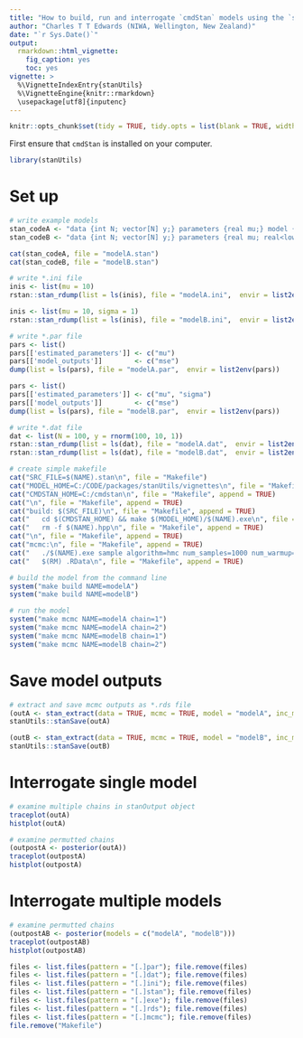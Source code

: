 ```yaml
---
title: "How to build, run and interrogate `cmdStan` models using the `stanUtils` package"
author: "Charles T T Edwards (NIWA, Wellington, New Zealand)"
date: "`r Sys.Date()`"
output:
  rmarkdown::html_vignette:
    fig_caption: yes
    toc: yes
vignette: >
  %\VignetteIndexEntry{stanUtils}
  %\VignetteEngine{knitr::rmarkdown}
  \usepackage[utf8]{inputenc}
---
```


```r
knitr::opts_chunk$set(tidy = TRUE, tidy.opts = list(blank = TRUE, width.cutoff = 75), message = FALSE, warning = FALSE, collapse = TRUE, comment = "#>")
```

First ensure that `cmdStan` is installed on your computer.

```r
library(stanUtils)
```

# Set up

```r
# write example models
stan_codeA <- "data {int N; vector[N] y;} parameters {real mu;} model {y ~ normal(mu,1);} generated quantities {real mse; mse = mean((y - mu) .* (y - mu));}"
stan_codeB <- "data {int N; vector[N] y;} parameters {real mu; real<lower=0> sigma;} model {y ~ normal(mu,sigma);} generated quantities {real mse; mse = mean((y - mu) .* (y - mu));}"

cat(stan_codeA, file = "modelA.stan")
cat(stan_codeB, file = "modelB.stan")

# write *.ini file
inis <- list(mu = 10)
rstan::stan_rdump(list = ls(inis), file = "modelA.ini",  envir = list2env(inis))

inis <- list(mu = 10, sigma = 1)
rstan::stan_rdump(list = ls(inis), file = "modelB.ini",  envir = list2env(inis))

# write *.par file
pars <- list()
pars[['estimated_parameters']] <- c("mu")
pars[['model_outputs']]        <- c("mse")
dump(list = ls(pars), file = "modelA.par",  envir = list2env(pars))

pars <- list()
pars[['estimated_parameters']] <- c("mu", "sigma")
pars[['model_outputs']]        <- c("mse")
dump(list = ls(pars), file = "modelB.par",  envir = list2env(pars))

# write *.dat file
dat <- list(N = 100, y = rnorm(100, 10, 1))
rstan::stan_rdump(list = ls(dat), file = "modelA.dat",  envir = list2env(dat))
rstan::stan_rdump(list = ls(dat), file = "modelB.dat",  envir = list2env(dat))

# create simple makefile
cat("SRC_FILE=$(NAME).stan\n", file = "Makefile")
cat("MODEL_HOME=C:/CODE/packages/stanUtils/vignettes\n", file = "Makefile", append = TRUE)
cat("CMDSTAN_HOME=C:/cmdstan\n", file = "Makefile", append = TRUE)
cat("\n", file = "Makefile", append = TRUE)
cat("build: $(SRC_FILE)\n", file = "Makefile", append = TRUE)
cat("	cd $(CMDSTAN_HOME) && make $(MODEL_HOME)/$(NAME).exe\n", file = "Makefile", append = TRUE)
cat("	rm -f $(NAME).hpp\n", file = "Makefile", append = TRUE)
cat("\n", file = "Makefile", append = TRUE)
cat("mcmc:\n", file = "Makefile", append = TRUE)
cat("	./$(NAME).exe sample algorithm=hmc num_samples=1000 num_warmup=1000 thin=1 init=$(NAME).ini data file=$(NAME).dat output file=$(NAME)$(chain).mcmc\n", file = "Makefile", append = TRUE)
cat("	$(RM) .RData\n", file = "Makefile", append = TRUE)

# build the model from the command line
system("make build NAME=modelA")
system("make build NAME=modelB")

# run the model
system("make mcmc NAME=modelA chain=1")
system("make mcmc NAME=modelA chain=2")
system("make mcmc NAME=modelB chain=1")
system("make mcmc NAME=modelB chain=2")
```

# Save model outputs

```r
# extract and save mcmc outputs as *.rds file
(outA <- stan_extract(data = TRUE, mcmc = TRUE, model = "modelA", inc_model_outputs = TRUE))
stanUtils::stanSave(outA)

(outB <- stan_extract(data = TRUE, mcmc = TRUE, model = "modelB", inc_model_outputs = TRUE))
stanUtils::stanSave(outB)

```

# Interrogate single model

```r
# examine multiple chains in stanOutput object
traceplot(outA)
histplot(outA)

# examine permutted chains
(outpostA <- posterior(outA))
traceplot(outpostA)
histplot(outpostA)
```

# Interrogate multiple models

```r
# examine permutted chains
(outpostAB <- posterior(models = c("modelA", "modelB")))
traceplot(outpostAB)
histplot(outpostAB)
```


```r
files <- list.files(pattern = "[.]par"); file.remove(files)
files <- list.files(pattern = "[.]dat"); file.remove(files)
files <- list.files(pattern = "[.]ini"); file.remove(files)
files <- list.files(pattern = "[.]stan"); file.remove(files)
files <- list.files(pattern = "[.]exe"); file.remove(files)
files <- list.files(pattern = "[.]rds"); file.remove(files)
files <- list.files(pattern = "[.]mcmc"); file.remove(files)
file.remove("Makefile")
```

